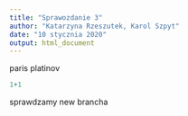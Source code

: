 ```yaml
---
title: "Sprawozdanie 3"
author: "Katarzyna Rzeszutek, Karol Szpyt"
date: "10 stycznia 2020"
output: html_document
---
```

paris platinov 

```r
1+1
```

sprawdzamy new brancha

